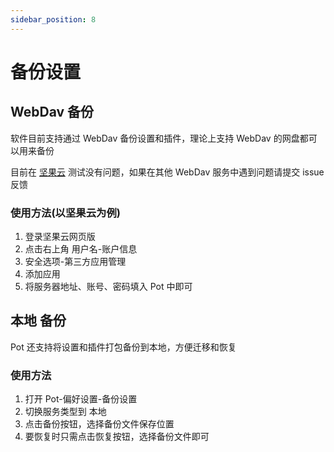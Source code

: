 ```yaml
---
sidebar_position: 8
---
```


# 备份设置

## WebDav 备份

软件目前支持通过 WebDav 备份设置和插件，理论上支持 WebDav 的网盘都可以用来备份

目前在 [坚果云](https://www.jianguoyun.com/) 测试没有问题，如果在其他 WebDav 服务中遇到问题请提交 issue 反馈

### 使用方法(以坚果云为例)

1. 登录坚果云网页版
2. 点击右上角 用户名-账户信息
3. 安全选项-第三方应用管理
4. 添加应用
5. 将服务器地址、账号、密码填入 Pot 中即可

## 本地 备份

Pot 还支持将设置和插件打包备份到本地，方便迁移和恢复

### 使用方法

1. 打开 Pot-偏好设置-备份设置
2. 切换服务类型到 本地
3. 点击备份按钮，选择备份文件保存位置
4. 要恢复时只需点击恢复按钮，选择备份文件即可

<div
  class="wwads-cn wwads-horizontal"
  data-id="285"
  style={{ maxWidth: "400px" }}
></div>
